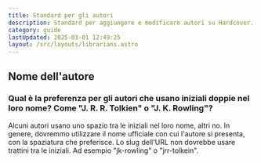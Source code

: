 ```yaml
---
title: Standard per gli autori
description: Standard per aggiungere e modificare autori su Hardcover.
category: guide
lastUpdated: 2025-03-01 12:49:25
layout: /src/layouts/librarians.astro
---
```


## Nome dell'autore
### Qual è la preferenza per gli autori che usano iniziali doppie nel loro nome? Come "J. R. R. Tolkien" o "J. K. Rowling"?
Alcuni autori usano uno spazio tra le iniziali nel loro nome, altri no. In genere, dovremmo utilizzare il nome ufficiale con cui l'autore si presenta, con la spaziatura che preferisce. Lo slug dell'URL non dovrebbe usare trattini tra le iniziali. Ad esempio "jk-rowling" o "jrr-tolkein".
